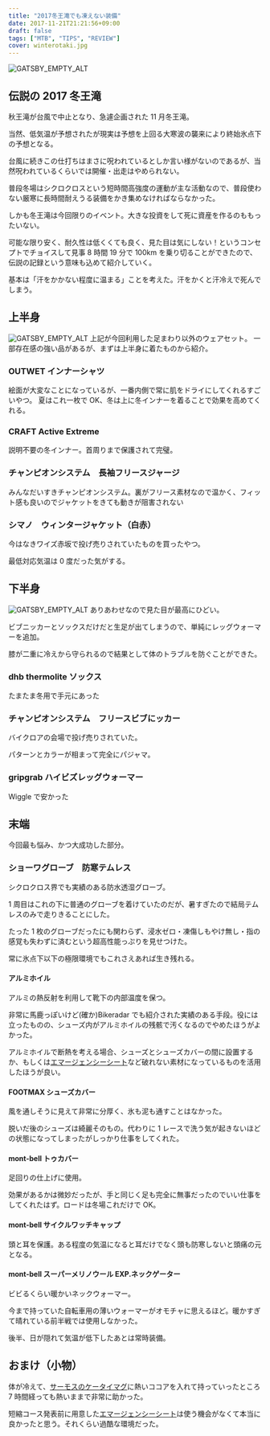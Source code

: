 ---
title: "2017冬王滝でも凍えない装備"
date: 2017-11-21T21:21:56+09:00
draft: false
tags: ["MTB", "TIPS", "REVIEW"]
cover: winterotaki.jpg
---

![GATSBY_EMPTY_ALT](winterotaki.jpg)

## 伝説の 2017 冬王滝

秋王滝が台風で中止となり、急遽企画された 11 月冬王滝。

当然、低気温が予想されたが現実は予想を上回る大寒波の襲来により終始氷点下の予想となる。

台風に続きこの仕打ちはまさに呪われているとしか言い様がないのであるが、当然呪われているくらいでは開催・出走はやめられない。

普段冬場はシクロクロスという短時間高強度の運動が主な活動なので、普段使わない厳寒に長時間耐えうる装備をかき集めなければならなかった。

しかも冬王滝は今回限りのイベント。大きな投資をして死に資産を作るのももったいない。

可能な限り安く、耐久性は低くくても良く、見た目は気にしない！というコンセプトでチョイスして見事 8 時間 19 分で 100km を乗り切ることができたので、伝説の記録という意味も込めて紹介していく。

基本は「汗をかかない程度に温まる」ことを考えた。汗をかくと汗冷えで死んでしまう。

## 上半身

![GATSBY_EMPTY_ALT](wintermenu.jpg)
上記が今回利用した足まわり以外のウェアセット。
一部存在感の強い品があるが、まずは上半身に着たものから紹介。

### OUTWET インナーシャツ

<LinkBox isAmazonLink url="https://www.amazon.co.jp/dp/B01M6D0YFL/" />

絵面が大変なことになっているが、一番内側で常に肌をドライにしてくれるすごいやつ。
夏はこれ一枚で OK、冬は上に冬インナーを着ることで効果を高めてくれる。

### CRAFT Active Extreme

<LinkBox isAmazonLink url="https://www.amazon.co.jp/dp/B00DAF6AL0/" />

説明不要の冬インナー。首周りまで保護されて完璧。

### チャンピオンシステム　長袖フリースジャージ

みんなだいすきチャンピオンシステム。裏がフリース素材なので温かく、フィット感も良いのでジャケットをきても動きが阻害されない

### シマノ　ウィンタージャケット（白赤）

今はなきワイズ赤坂で投げ売りされていたものを買ったやつ。

最低対応気温は 0 度だった気がする。

## 下半身

![GATSBY_EMPTY_ALT](legwarm.jpg)
ありあわせなので見た目が最高にひどい。

ビブニッカーとソックスだけだと生足が出てしまうので、単純にレッグウォーマーを追加。

膝が二重に冷えから守られるので結果として体のトラブルを防ぐことができた。

### dhb thermolite ソックス

<LinkBox
  url="https://www.wiggle.jp/dhb-flashlight-thermolite-%E3%82%BD%E3%83%83%E3%82%AF%E3%82%B9-1/"
  linkurl="https://ck.jp.ap.valuecommerce.com/servlet/referral?sid=3171302&pid=886932159&vc_url=https%3A%2F%2Fwww.wiggle.jp%2Fdhb-flashlight-thermolite-%25e3%2582%25bd%25e3%2583%2583%25e3%2582%25af%25e3%2582%25b9-1%3Futm_source%3Dvaluecommerce%26utm_medium%3Daffiliates%26utm_campaign%3Daffiliate-website"
/>

たまたま冬用で手元にあった

### チャンピオンシステム　フリースビブにッカー

バイクロアの会場で投げ売りされていた。

パターンとカラーが相まって完全にパジャマ。

### gripgrab ハイビズレッグウォーマー

<LinkBox
  url="https://www.wiggle.jp/gripgrab-%E3%83%8F%E3%82%A4%E3%83%93%E3%82%BA%E3%83%AC%E3%83%83%E3%82%B0%E3%82%A6%E3%82%A9%E3%83%BC%E3%83%9E%E3%83%BC/"
  linkurl="https://ck.jp.ap.valuecommerce.com/servlet/referral?sid=3171302&pid=886932159&vc_url=https%3A%2F%2Fwww.wiggle.jp%2Fgripgrab-%25e3%2583%258f%25e3%2582%25a4%25e3%2583%2593%25e3%2582%25ba%25e3%2583%25ac%25e3%2583%2583%25e3%2582%25b0%25e3%2582%25a6%25e3%2582%25a9%25e3%2583%25bc%25e3%2583%259e%25e3%2583%25bc%3Futm_source%3Dvaluecommerce%26utm_medium%3Daffiliates%26utm_campaign%3Daffiliate-website"
/>

Wiggle で安かった

## 末端

今回最も悩み、かつ大成功した部分。

### ショーワグローブ　防寒テムレス

<LinkBox isAmazonLink url="https://www.amazon.co.jp/dp/B007PLDRAC/" />

シクロクロス界でも実績のある防水透湿グローブ。

1 周目はこれの下に普通のグローブを着けていたのだが、暑すぎたので結局テムレスのみで走りきることにした。

たった 1 枚のグローブだったにも関わらず、浸水ゼロ・凍傷しもやけ無し・指の感覚も失わずに済むという超高性能っぷりを見せつけた。

常に氷点下以下の極限環境でもこれさえあれば生き残れる。

#### アルミホイル

<LinkBox isAmazonLink url="https://www.amazon.co.jp/dp/B001UMZUTS/" />

アルミの熱反射を利用して靴下の内部温度を保つ。

非常に馬鹿っぽいけど(確か)Bikeradar でも紹介された実績のある手段。役には立ったものの、シューズ内がアルミホイルの残骸で汚くなるのでやめたほうがよかった。

アルミホイルで断熱を考える場合、シューズとシューズカバーの間に設置するか、もしくは[エマージェンシーシート](http://amzn.to/2zVio7h)など破れない素材になっているものを活用したほうが良い。

#### FOOTMAX シューズカバー

<LinkBox isAmazonLink url="https://www.amazon.co.jp/dp/B00OUY1470/" />

風を通しそうに見えて非常に分厚く、氷も泥も通すことはなかった。

脱いだ後のシューズは綺麗そのもの。代わりに 1 レースで洗う気が起きないほどの状態になってしまったがしっかり仕事をしてくれた。

#### mont-bell トゥカバー

<LinkBox isAmazonLink url="https://www.amazon.co.jp/dp/B00F68ECD2/" />

足回りの仕上げに使用。

効果があるかは微妙だったが、手と同じく足も完全に無事だったのでいい仕事をしてくれたはず。ロードは冬場これだけで OK。

#### mont-bell サイクルワッチキャップ

<LinkBox isAmazonLink url="https://www.amazon.co.jp/dp/B001J2F2Z6/" />

頭と耳を保護。ある程度の気温になると耳だけでなく頭も防寒しないと頭痛の元となる。

#### mont-bell スーパーメリノウール EXP.ネックゲーター

<LinkBox isAmazonLink url="https://www.amazon.co.jp/dp/B00P0CYW02/" />

ビビるくらい暖かいネックウォーマー。

今まで持っていた自転車用の薄いウォーマーがオモチャに思えるほど。暖かすぎて晴れている前半戦では使用しなかった。

後半、日が隠れて気温が低下したあとは常時装備。

## おまけ（小物）

体が冷えて、[サーモスのケータイマグ](http://amzn.to/2zVigoj)に熱いココアを入れて持っていったところ 7 時間経っても熱いままで非常に助かった。

短縮コース発表前に用意した[エマージェンシーシート](http://amzn.to/2zVio7h)は使う機会がなくて本当に良かったと思う。それくらい過酷な環境だった。
